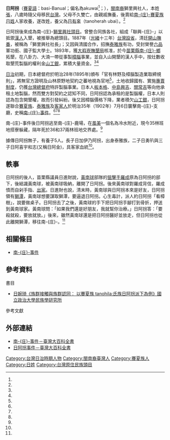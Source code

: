 {{東亞男性歷史人物
|名稱 = 日阿拐<br><small><small>{{lang|tw|basi-Banual}}</small></small>
|身份 = 「聯興-{庄}-」總頭目
|國家 = 
|時代 = [[臺灣日治時期|臺灣日治時期]]、[[臺灣清治時期|臺灣清治時期]]
|前任 = 
|繼任 = 
|圖片名稱 =
|圖片大小 =
|圖片說明 =
|族裔 = [[賽夏族|賽夏族]]
|出身地 = 
|其他名號 = akuwai
|出生日期 = 1840年
|出生地點 = 
|婚年 =
|逝世日期 = 1903年
|逝世地點 = [[日治臺灣|日治臺灣]]南-{庄}-支廳
|在位年代 =
|廟號 =
|諡號 =
|墓葬 =
|祠廟 =
|父親 = 
|嫡母 =
|母親 =
|繼父=
|繼母=
|養父= tanoherah ubai
|養母=
|元配 =
|正室 =
|妻 = 
|繼室 =
|平妻 =
|側室 = 
|元配之父 =
|元配之嫡母 =
|元配之母 =
|正室之父 =
|正室之嫡母 =
|正室之母 =
|妻之父 =
|妻之嫡母 =
|妻之母 =
|繼室之父 =
|繼室之嫡母 =
|繼室之母 =
|平妻之父 =
|平妻之嫡母 =
|平妻之母 =
|兄弟 =
|姊妹 =
|嫡兄弟 =
|嫡姊妹 =
|庶兄弟 =
|庶姊妹 =
|同胞兄弟 =
|同胞姊妹 =
|異母兄弟 =
|異母姊妹 =
|異父兄弟 =
|異父姊妹 =
|繼兄弟 =
|繼姊妹 =
|子 = 
|女 =
|嫡子 =
|嫡女 =
|庶子 =
|庶女 =
|養子 =
|養女 =
|功名 =
|經歷 =
|著作 =
|注釋 =
}}


'''日阿拐'''（[[賽夏語|賽夏語]]：basi-Banual；偏名為akuwai<ref name="黃淨如"/>；{{bd|1840年||1903年||}}），[[閩南人|閩南裔]]獅里興社人，本姓[[張姓|張]]，八歲時隨父母移民[[台灣|台灣]]。父母不久雙亡，由親戚撫養，後賣給[[南庄鄉_(臺灣)|南-{庄}-]][[賽夏族|賽夏族]][[日姓|日姓]]人家收養，遂改姓，養父為[[日有來|日有來]]（tanoherah ubai）。<ref name="台史小傳"/>

日阿拐後來成為南-{庄}-[[獅里興社|獅里興社]][[頭目|頭目]]。曾整合同族各社，組成「聯興-{庄}-」以抵禦[[漢人|漢人]]入墾，被推舉為總頭目。1887年（[[光緒|光緒]]十三年）[[福建臺灣省|台灣設省]]，清廷[[開山撫番|開山撫番]]，被稱為「獅里興社社長」；又因與清國合作，招撫[[泰雅族|泰雅族]]有功，受封榮譽[[六品|六品]]軍功銜、國子監大學士。1893年，獲[[大嵙崁撫墾局|大嵙崁撫墾局]]核准，於今[[苗栗縣|苗栗縣]][[南庄鄉_(臺灣)|南-{庄}-鄉]]拓墾，在八卦力、大湳一帶從事製[[樟腦|樟腦]]事業，並自入山開墾的漢人手中，按灶數收取墾荒製腦的權利金[[山工銀|山工銀]]，累積大量資金。<ref name="林薏伶"/><ref name="台史小傳"/>

[[台灣日治時期|日治]]初期，日本總督府於明治28年(1895年)頒布「官有林野及樟腦製造業取締規則」，將無官方證明及山林原野地契約之蕃地視為官地<ref name="林薏伶"/>，土地收歸國有、實施[[專賣|專賣制度]]，仍獲[[台灣總督府|台灣總督府]]特許製腦事業。日本人[[板本格|板本格]]、[[中島興吉|中島興吉]]、[[關常吉|關常吉]]等向他承租土地製腦，然而雙方對契約之認知不同，日阿拐認為承租的是製腦權，日本人則認為包含開墾權，故而引發糾紛。後又因樟腦價格下降，業者積欠[[山工銀|山工銀]]，日阿拐遂聯合[[賽夏族|賽夏族]]、[[泰雅族|泰雅族]]及[[台灣客家人|客家人]]於明治35年（1902年）7月6日襲擊南-{庄}-支廳，史稱[[南庄事件|南-{庄}-事件]]。<ref name="黃淨如"/><ref name="台史小傳"/><ref name="鄭依憶"/>

南-{庄}-事件後日阿拐逃至南-{庄}-鹿場，在[[風美|風美]]一個名為冷水附近，現今35林班地搭寮躲藏，隔年死於36和37兩林班地交界處。<ref name="黃淨如"/>

據傳日阿拐無子，有養子5人。長子日加伊乃阿拐，出身泰雅族，二子日勇叭與三子日阿喜宇和志(又稱日阿金)，具客家血統<ref name="王學新"/>。

==軼事==
日阿拐的後人，苗栗縣議員日進財說，[[黃南球|黃南球]]部隊的[[狙擊手|狙擊手]][[羅成|羅成]]原為日阿拐的部下，後結識黃南球，被黃南球吸納，離開了日阿拐。後來黃南球對羅成背信，羅成憤而自剁手指、[[出家|出家]]。日進財也說，清末時，黃南球與日阿拐本來是好友，日阿拐領有[[獅潭|獅潭]]，黃南球想要謀取獅潭，要逼退日阿拐。心生毒計，派人約日阿拐「看樟樹」，說要做桌子。日阿拐去了之後，黃南球的手下把日阿拐手腳打到骨折，押送到黃南球家。黃南球問：「如果我們還是好朋友，我就幫你治療。」日阿拐答：「要殺就殺，要放就放。」後來，雖然黃南球還是把日阿拐醫好並放走，但日阿拐也從此離開獅潭，移往南-{庄}-。<ref name=日進財/>

==相關條目==
*[[南庄事件|南-{庄}-事件]]
==參考資料==
;書目
* [https://www.hakka.gov.tw/Content/Content?NodeID=627&PageID=37529   日婉琦《族群接觸與族群認同： 以賽夏族 tanohila:氏族日阿拐派下為例》國立政治大學民族學研究所] {{Wayback|url=https://www.hakka.gov.tw/Content/Content?NodeID=627&PageID=37529 |date=20210922162120 }}

;參考文獻
{{reflist|1|refs=

<ref name="台史小傳">{{cite web |url=http://memory.ncl.edu.tw/tm_cgi/hypage.cgi?HYPAGE=toolbox_figure_detail.hpg&project_id=&dtd_id=&subject_name=&subject_url=&xml_id=0000293045&who=日阿拐 |title=日阿拐 |accessdate= |last= |first= |author=張子文 |coauthors= |date=2003年12月 |work=《臺灣歷史小傳》 |publisher= |archive-date=2019-06-09 |archive-url=https://web.archive.org/web/20190609073312/http://memory.ncl.edu.tw/tm_cgi/hypage.cgi?HYPAGE=toolbox_figure_detail.hpg&project_id=&dtd_id=&subject_name=&subject_url=&xml_id=0000293045&who=%E6%97%A5%E9%98%BF%E6%8B%90 |dead-url=no }}</ref>

<ref name="鄭依憶">{{cite web |url=http://nrch.culture.tw/twpedia.aspx?id=5265 |title=日阿拐 |accessdate= |last= |first= |author=鄭依憶 |coauthors= |date=2009年12月3日 |work=《臺灣大百科全書》 |publisher= |archive-date=2020年9月27日 |archive-url=https://web.archive.org/web/20200927154926/http://nrch.culture.tw/twpedia.aspx?id=5265 |dead-url=no }}</ref>

<ref name="黃淨如">{{cite web |url=http://www.tiprc.org.tw/epaper/08/08_saisiyat04.html |title=《日阿拐家藏古文書與南-{庄}-事件》 |accessdate= |last= |first= |author=黃淨如 |coauthors= |date= |work= 臺灣原住民族圖書資訊中心電子報 |publisher=行政院原住民族委員會 }}</ref>

<ref name="林薏伶">{{cite web |url=https://nccur.lib.nccu.edu.tw/bitstream/140.119/35908/7/57009307.pdf |title=《南-{庄}-鄉蓬萊村之部落土地資源背景脈絡分析》 |accessdate= |last= |first= |author=林薏伶 |coauthors= |date= |work= |publisher=國立政治大學 }}</ref>

<ref name="王學新">{{cite web |url=https://www.th.gov.tw/epaper/site/page/178/2527 |title=《日阿拐後代開墾申請案》 |accessdate= |last= |first= |author=王學新 |coauthors= |date= |work= |publisher=國史館臺灣文獻館 }}</ref>

<ref name="日進財">[https://memory.culture.tw/Home/Detail?Id=295557&IndexCode=Culture_Media 日進財談南庄事件7]</ref>
}}

==外部連結==
*[http://nrch.culture.tw/twpedia.aspx?id=5510 南-{庄}-事件－臺灣大百科全書] {{Wayback|url=http://nrch.culture.tw/twpedia.aspx?id=5510 |date=20200927155521 }}
*[http://nrch.culture.tw/twpedia.aspx?id=3727 日阿拐事件－臺灣大百科全書] {{Wayback|url=http://nrch.culture.tw/twpedia.aspx?id=3727 |date=20200927181422 }}
[[Category:台灣日治時期人物|Category:台灣日治時期人物]]
[[Category:閩南裔臺灣人|Category:閩南裔臺灣人]]
[[Category:賽夏族人|Category:賽夏族人]]
[[Category:日姓|Category:日姓]]
[[Category:台灣原住民族頭目|Category:台灣原住民族頭目]]